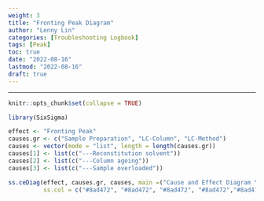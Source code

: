 ```yaml
---
weight: 3
title: "Fronting Peak Diagram"
author: "Lenny Lin"
categories: [Troubleshooting Logbook]
tags: [Peak]
toc: true
date: "2022-08-16"
lastmod: "2022-08-16"
draft: true
---
```



<!--more-->

---

```r
knitr::opts_chunk$set(collapse = TRUE)
```

```r
library(SixSigma)
```


```r
effect <- "Fronting Peak"
causes.gr <- c("Sample Preparation", "LC-Column", "LC-Method")
causes <- vector(mode = "list", length = length(causes.gr))
causes[1] <- list(c("---Reconstitution solvent"))
causes[2] <- list(c("---Column ageing"))
causes[3] <- list(c("---Sample overloaded"))

ss.ceDiag(effect, causes.gr, causes, main =("Cause and Effect Diagram \n - Fronting Peak"), sub = "",
          ss.col = c("#8ad472", "#8ad472", "#8ad472", "#8ad472","#8ad472"))
```





